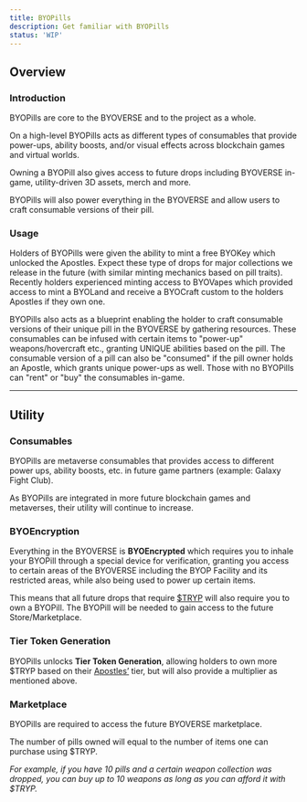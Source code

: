 ```yaml
---
title: BYOPills
description: Get familiar with BYOPills
status: 'WIP'
---
```



<Player src="byopills-60-seconds.mp4" resetStyles />

## Overview

### Introduction

BYOPills are core to the BYOVERSE and to the project as a whole.

On a high-level BYOPills acts as different types of consumables that provide power-ups, ability boosts, and/or visual effects across blockchain games and virtual worlds. 

Owning a BYOPill also gives access to future drops including BYOVERSE in-game, utility-driven 3D assets, merch and more. 

BYOPills will also power everything in the BYOVERSE and allow users to craft consumable versions of their pill.

### Usage

Holders of BYOPills were given the ability to mint a free BYOKey which unlocked the Apostles. Expect these type of drops for major collections we release in the future (with similar minting mechanics based on pill traits). Recently holders experienced minting access to BYOVapes which provided access to mint a BYOLand and receive a BYOCraft custom to the holders Apostles if they own one.

BYOPills also acts as a blueprint enabling the holder to craft consumable versions of their unique pill in the BYOVERSE by gathering resources. These consumables can be infused with certain items to "power-up" weapons/hovercraft etc., granting UNIQUE abilities based on the pill. The consumable version of a pill can also be "consumed" if the pill owner holds an Apostle, which grants unique power-ups as well. Those with no BYOPills can "rent" or "buy" the consumables in-game.

---

## Utility

### Consumables
BYOPills are metaverse consumables that provides access to different power ups, ability boosts, etc. in future game partners (example: Galaxy Fight Club). 

As BYOPills are integrated in more future blockchain games and metaverses, their utility will continue to increase.

### BYOEncryption

Everything in the BYOVERSE is **BYOEncrypted** which requires you to inhale your BYOPill through a special device for verification, granting you access to certain areas of the BYOVERSE including the BYOP Facility and its restricted areas, while also being used to power up certain items.

This means that all future drops that require [$TRYP](/docs/tryp/) will also require you to own a BYOPill. The BYOPill will be needed to gain access to the future Store/Marketplace.

### Tier Token Generation
BYOPills unlocks **Tier Token Generation**, allowing holders to own more $TRYP based on their [Apostles’](/docs/apostles/) tier, but will also provide a multiplier as mentioned above.

### Marketplace
BYOPills are required to access the future BYOVERSE marketplace. 

The number of pills owned will equal to the number of items one can purchase using $TRYP. 

*For example, if you have 10 pills and a certain weapon collection was dropped, you can buy up to 10 weapons as long as you can afford it with $TRYP.*

